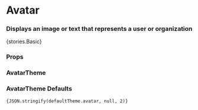 
<Meta title="Core/Avatar" component={Avatar} />

# Avatar

### Displays an image or text that represents a user or organization

<Preview withToolbar>
    <Story name="Basic">{stories.Basic}</Story>
</Preview>

### Props

<Props of={Avatar} />

### AvatarTheme

<Props of={stories.ThemeInterface} />

### AvatarTheme Defaults

<code>{JSON.stringify(defaultTheme.avatar, null, 2)}</code>
